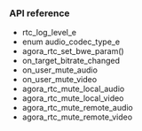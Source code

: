 <PlatformWrapper platform="linux-c">

### API reference 

- <Link to="{{Global.IOT_SDK_API_REF_LNX_C}}/agora__rtc__api_8h.html#abccb8cb27efdca58bafccf4092ccc868">rtc_log_level_e</Link>

- <Link to="{{Global.IOT_SDK_API_REF_LNX_C}}/agora__rtc__api_8h.html#a307c5bae03eb9a318e247a97e6fb5d88">enum audio_codec_type_e</Link>

- <Link to="{{Global.IOT_SDK_API_REF_LNX_C}}/agora__rtc__api_8h.html#ae274291aadd1afb9974a4672ed6c2bb8">agora_rtc_set_bwe_param()</Link>

- <Link to="{{Global.IOT_SDK_API_REF_LNX_C}}/structagora__rtc__event__handler__t.html#af3ef06a16cd4cf3aa585dd6ad13ada0b">on_target_bitrate_changed</Link>

- <Link to="{{Global.IOT_SDK_API_REF_LNX_C}}/structagora__rtc__event__handler__t.html#ab749491e46ce8d06aa69507ebb630bf9">on_user_mute_audio</Link>

- <Link to="{{Global.IOT_SDK_API_REF_LNX_C}}/structagora__rtc__event__handler__t.html#a7ba3bed4e4d97a4e39096f07d2333311">on_user_mute_video</Link>

- <Link to="{{Global.IOT_SDK_API_REF_LNX_C}}/agora__rtc__api_8h.html#a28c1dae086be4014ad732a07db248b16" >agora_rtc_mute_local_audio</Link>

- <Link to="{{Global.IOT_SDK_API_REF_LNX_C}}/agora__rtc__api_8h.html#a47f116e271b78c0659fcd68a96d34224">agora_rtc_mute_local_video</Link>

- <Link to="{{Global.IOT_SDK_API_REF_LNX_C}}/agora__rtc__api_8h.html#a8ad8bfa0e0a46a0c5e7fae11449ab575">agora_rtc_mute_remote_audio</Link>

- <Link to="{{Global.IOT_SDK_API_REF_LNX_C}}/agora__rtc__api_8h.html#a894f5a102c66b20c408bb495ac424efa">agora_rtc_mute_remote_video</Link>

</PlatformWrapper>